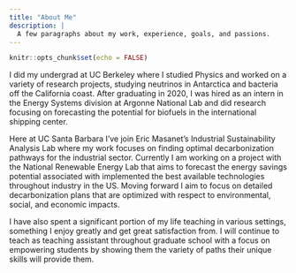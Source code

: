 ```yaml
---
title: "About Me"
description: |
  A few paragraphs about my work, experience, goals, and passions. 
---
```


```r
knitr::opts_chunk$set(echo = FALSE)
```

I did my undergrad at UC Berkeley where I studied Physics and worked on a variety of research projects, studying neutrinos in Antarctica and bacteria off the California coast. After graduating in 2020, I was hired as an intern in the Energy Systems division at Argonne National Lab and did research focusing on forecasting the potential for biofuels in the international shipping center. 

Here at UC Santa Barbara I've join Eric Masanet's Industrial Sustainability Analysis Lab where my work focuses on finding optimal decarbonization pathways for the industrial sector. Currently I am working on a project with the National Renewable Energy Lab that aims to forecast the energy savings potential associated with implemented the best available technologies throughout industry in the US. Moving forward I aim to focus on detailed decarbonization plans that are optimized with respect to environmental, social, and economic impacts.

I have also spent a significant portion of my life teaching in various settings, something I enjoy greatly and get great satisfaction from. I will continue to teach as teaching assistant throughout graduate school with a focus on empowering students by showing them the variety of paths their unique skills will provide them. 
